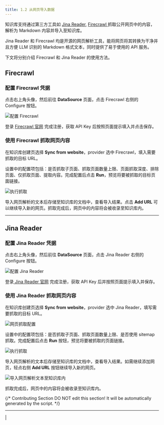 ```yaml
---
title: 1.2 从网页导入数据
---
```


知识库支持通过第三方工具如 [Jina Reader](https://jina.ai/reader), [Firecrawl ](https://www.firecrawl.dev/)抓取公开网页中的内容，解析为 Markdown 内容并导入至知识库。

<Info>
Jina Reader 和 Firecrawl 均是开源的网页解析工具，能将网页将其转换为干净并且方便 LLM 识别的 Markdown 格式文本，同时提供了易于使用的 API 服务。
</Info>

下文将分别介绍 Firecrawl 和 Jina Reader 的使用方法。

## Firecrawl

### 配置 Firecrawl 凭据

点击右上角头像，然后前往 **DataSource** 页面，点击 Firecrawl 右侧的 Configure 按钮。

![配置 Firecrawl](https://assets-docs.dify.ai/2024/12/d468cf996f591b4b2bd0ffb5de62bad4.png)

登录 [Firecrawl 官网](https://www.firecrawl.dev/) 完成注册，获取 API Key 后按照页面提示填入并点击保存。

### 使用 Firecrawl 抓取网页内容

在知识库创建页选择 **Sync from website**，provider 选中 Firecrawl，填入需要抓取的目标 URL。

设置中的配置项包括：是否抓取子页面、抓取页面数量上限、页面抓取深度、排除页面、仅抓取页面、提取内容。完成配置后点击 **Run**，预览将要被抓取的目标页面链接。

![执行抓取](https://assets-docs.dify.ai/2024/12/3e63b4ced9770e21d5132c3aa8e5d2de.png)

导入网页解析的文本后存储至知识库的文档中，查看导入结果。点击 **Add URL** 可以继续导入新的网页。抓取完成后，网页中的内容将会被收录至知识库内。

---

## Jina Reader

### 配置 Jina Reader 凭据

点击右上角头像，然后前往 **DataSource** 页面，点击 Jina Reader 右侧的 Configure 按钮。

![配置 Jina Reader](https://assets-docs.dify.ai/2024/12/28b37f9b36fe808b2d3302c48fce5ea3.png)

登录[ Jina Reader 官网](https://jina.ai/reader) 完成注册，获取 API Key 后并按照页面提示填入并保存。

### 使用 Jina Reader 抓取网页内容

在知识库创建页选择 **Sync from website**，provider 选中 Jina Reader，填写需要抓取的目标 URL。

![网页抓取配置](https://assets-docs.dify.ai/2024/12/f9170b2a2ab1be94bc85ff3ed3c3e723.png)

设置中的配置项包括：是否抓取子页面、抓取页面数量上限、是否使用 sitemap 抓取。完成配置后点击 **Run** 按钮，预览将要被抓取的页面链接。

![执行抓取](https://assets-docs.dify.ai/2024/12/a875f21a751551c03109c76308c577ee.png)

导入网页解析的文本后存储至知识库的文档中，查看导入结果。如需继续添加网页，轻点右侧 **Add URL** 按钮继续导入新的网页。

![导入网页解析文本至知识库内](https://assets-docs.dify.ai/2024/12/03494dc3c882ac1c74b464ea931e2533.png)

抓取完成后，网页中的内容将会被收录至知识库内。

{/*
Contributing Section
DO NOT edit this section!
It will be automatically generated by the script.
*/}

---

[  ](https://github.com/langgenius/dify-docs/edit/main/zh-hans/guides/knowledge-base/create-knowledge-and-upload-documents/import-content-data/sync-from-website.mdx) | [  ](https://github.com/langgenius/dify-docs/issues/new?template=docs.yml)

